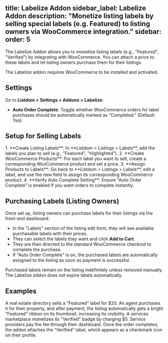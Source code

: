 title: Labelize Addon
sidebar_label: Labelize Addon
description: "Monetize listing labels by selling special labels (e.g. Featured) to listing owners via WooCommerce integration."
sidebar:
  order: 5
---

The Labelize Addon <Badge text="Pro" /> allows you to monetize listing labels (e.g., "Featured", "Verified") by integrating with WooCommerce. You can attach a price to these labels and let listing owners purchase them for their listings.

<Aside type="caution">
The Labelize addon requires WooCommerce to be installed and activated.
</Aside>

## Settings
Go to **Listdom > Settings > Addons > Labelize**:
- **Auto Order Complete**: Toggle whether WooCommerce orders for label purchases should be automatically marked as "Completed." (Default: Yes)

## Setup for Selling Labels
<Steps>
1. **Create Listing Labels**: In **Listdom > Listings > Labels**, add the labels you plan to sell (e.g., "Featured", "Highlighted").
2. **Create WooCommerce Products**: For each label you want to sell, create a corresponding WooCommerce product and set a price.
3. **Assign Products to Labels**: Go back to **Listdom > Listings > Labels**, edit a label, and use the new field to assign its corresponding WooCommerce product.
4. **Verify Auto Complete Setting**: Ensure "Auto Order Complete" is enabled if you want orders to complete instantly.
</Steps>

## Purchasing Labels (Listing Owners)
Once set up, listing owners can purchase labels for their listings via the front-end dashboard.

- In the "Labels" section of the listing edit form, they will see available purchasable labels with their prices.
- They can select the labels they want and click **Add to Cart**.
- They are then directed to the standard WooCommerce checkout to complete the purchase.
- If "Auto Order Complete" is on, the purchased labels are automatically assigned to the listing as soon as payment is successful.

<Aside type="note">
Purchased labels remain on the listing indefinitely unless removed manually. The Labelize addon does not expire labels automatically.
</Aside>

## Examples
<CardGrid>
  <Card title="Featured Listing Upsell">
    A real estate directory sells a "Featured" label for $20. An agent purchases it for their property, and after payment, the listing automatically gets a bright "Featured" ribbon on its thumbnail, increasing its visibility.
  </Card>
  <Card title="Verified Badge via Purchase">
    A services marketplace monetizes its "Verified" badge by charging $5. Service providers pay the fee through their dashboard. Once the order completes, the addon attaches the "Verified" label, which appears as a checkmark icon on their profile.
  </Card>
</CardGrid>

<LinkCard title="Listdom Documentation" href="https://api.webilia.com/go/listdom-docs/" />